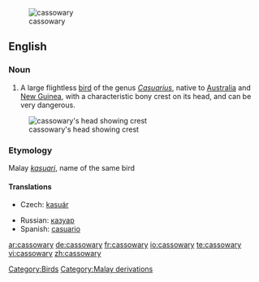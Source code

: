[[Image:Casuarius casuarius - double-wattled cassowary.jpg|thumb|cassowary]]

==English==
===Noun===
{{en-noun|cassowaries}}

# A large flightless [[bird]] of the genus ''[[Casuarius]]'', native to [[Australia]] and [[New Guinea]], with a characteristic bony crest on its head, and can be very dangerous.

[[Image:Cassowary head frontal.jpg|thumb|cassowary's head showing crest]]

===Etymology===
Malay ''[[kasuari]]'', name of the same bird

====Translations====
{{top}}
*Czech: [[kasuár]]
{{mid}}
*Russian: [[казуар]]
*Spanish: [[casuario]] {{m}}
{{bottom}}

[[Category:Birds]]
[[Category:Malay derivations]]

[[ar:cassowary]]
[[de:cassowary]]
[[fr:cassowary]]
[[io:cassowary]]
[[te:cassowary]]
[[vi:cassowary]]
[[zh:cassowary]]
